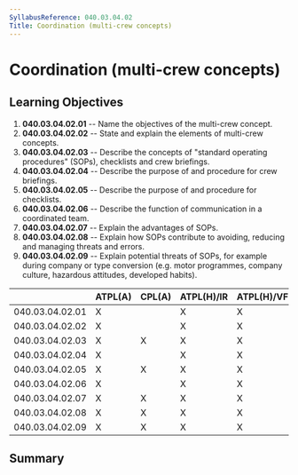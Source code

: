 ```yaml
---
SyllabusReference: 040.03.04.02
Title: Coordination (multi-crew concepts)
---
```


# Coordination (multi-crew concepts)

## Learning Objectives

1.  **040.03.04.02.01** -- Name the objectives of the multi-crew concept.
2.  **040.03.04.02.02** -- State and explain the elements of multi-crew
    concepts.
3.  **040.03.04.02.03** -- Describe the concepts of "standard operating
    procedures" (SOPs), checklists and crew briefings.
4.  **040.03.04.02.04** -- Describe the purpose of and procedure for crew
    briefings.
5.  **040.03.04.02.05** -- Describe the purpose of and procedure for checklists.
6.  **040.03.04.02.06** -- Describe the function of communication in a
    coordinated team.
7.  **040.03.04.02.07** -- Explain the advantages of SOPs.
8.  **040.03.04.02.08** -- Explain how SOPs contribute to avoiding, reducing and
    managing threats and errors.
9.  **040.03.04.02.09** -- Explain potential threats of SOPs, for example during
    company or type conversion (e.g. motor programmes, company culture,
    hazardous attitudes, developed habits).

|                 | ATPL(A) | CPL(A) | ATPL(H)/IR | ATPL(H)/VFR | CPL(H) | IR  | CBIR(A) |
| --------------- | ------- | ------ | ---------- | ----------- | ------ | --- | ------- |
| 040.03.04.02.01 | X       |        | X          | X           |        |     |         |
| 040.03.04.02.02 | X       |        | X          | X           |        |     |         |
| 040.03.04.02.03 | X       | X      | X          | X           | X      |     |         |
| 040.03.04.02.04 | X       |        | X          | X           |        |     |         |
| 040.03.04.02.05 | X       | X      | X          | X           | X      |     |         |
| 040.03.04.02.06 | X       |        | X          | X           |        |     |         |
| 040.03.04.02.07 | X       | X      | X          | X           | X      |     |         |
| 040.03.04.02.08 | X       | X      | X          | X           | X      |     |         |
| 040.03.04.02.09 | X       | X      | X          | X           | X      |     |         |

## Summary
